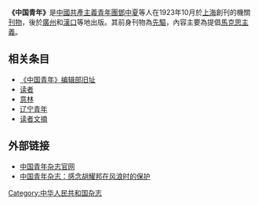 {{Distinguish|中国青年报|中国青年网}}
'''《中国青年》'''是[[中國共產主義青年團|中國共產主義青年團]][[鄧中夏|鄧中夏]]等人在1923年10月於[[上海|上海]]創刊的機關[[刊物|刊物]]，後於[[廣州|廣州]]和[[漢口|漢口]]等地出版。其前身刊物為[[先驅|先驅]]，內容主要為提倡[[馬克思主義|馬克思主義]]。

==相关条目==
*[[《中国青年》编辑部旧址|《中国青年》编辑部旧址]]
*[[讀者_(雜誌)|读者]]
*[[意林|意林]]
*[[辽宁青年|辽宁青年]]
*[[读者文摘|读者文摘]]

==外部链接==
*[http://www.spark.com.cn/ 中国青年杂志官网]{{Wayback|url=http://www.spark.com.cn/ |date=20100201172854 }}
*[https://web.archive.org/web/20110711082009/http://old.hybsl.cn/18-4-05.htm 中国青年杂志：感念胡耀邦在风浪时的保护]
{{出版物小作品}}

[[Category:中华人民共和国杂志|Category:中华人民共和国杂志]]